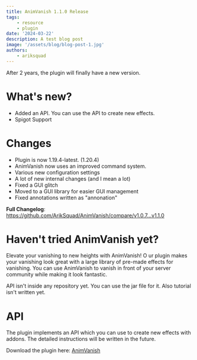 ```yaml
---
title: AnimVanish 1.1.0 Release
tags:
    - resource
    - plugin
date: '2024-03-22'
description: A test blog post
image: '/assets/blog/blog-post-1.jpg'
authors:
    - ariksquad
---
```


After 2 years, the plugin will finally have a new version.

# What's new?

- Added an API. You can use the API to create new effects.
- Spigot Support

# Changes

- Plugin is now 1.19.4-latest. (1.20.4)
- AnimVanish now uses an improved command system.
- Various new configuration settings
- A lot of new internal changes (and I mean a lot)
- Fixed a GUI glitch
- Moved to a GUI library for easier GUI management
- Fixed annotations written as "annonation"

**Full Changelog**: https://github.com/ArikSquad/AnimVanish/compare/v1.0.7...v1.1.0

# Haven't tried AnimVanish yet?

Elevate your vanishing to new heights with AnimVanish! O
ur plugin makes your vanishing look great with a large library of pre-made effects for vanishing. You can use AnimVanish to vanish in front of your server community while making it look fantastic.

<Callout>
    API isn't inside any repository yet. You can use the jar file for it. Also tutorial isn't written yet.
</Callout>

# API

The plugin implements an API which you can use to create new effects with addons. The detailed instructions will be written in the future.

Download the plugin here: [AnimVanish](https://www.spigotmc.org/resources/animvanish-1-20-animated-vanishing.102183/)
